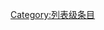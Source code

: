 {{catmore1|[[Wikipedia:节肢动物专题|Wikipedia:节肢动物专题]]}}
{{Articles by Quality| topic=节肢动物|project=节肢动物|format=TOC}}
{{Wikipedia category}}
{{emptycat}}
[[Category:列表级条目|Category:列表级条目]]